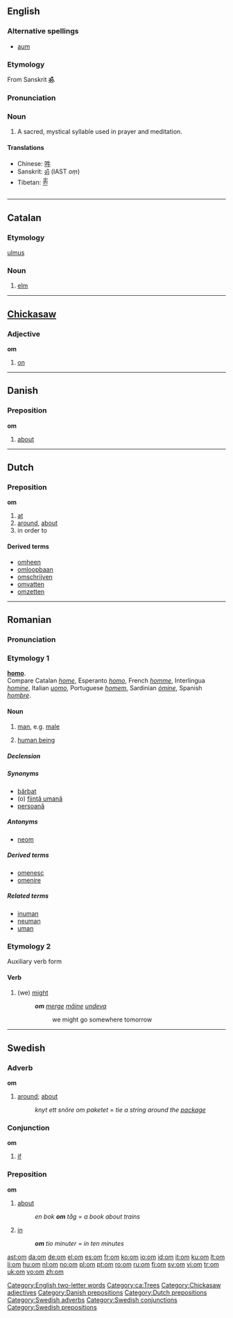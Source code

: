 {{see|OM|-om|.om}}
==English==
{{wikipedia|ॐ}}

===Alternative spellings===
*[[aum]]

===Etymology===
From Sanskrit '''[[ॐ]]'''.

===Pronunciation===
{{IPA|/ɒm/, /əʊm/}}

===Noun===
{{en-noun}}

# {{context|Hinduism|Buddhism}} A sacred, mystical syllable used in prayer and meditation.

====Translations====
*Chinese: [[吽]]
*Sanskrit: [[ॐ]] (IAST ''oṃ'')
*Tibetan: [[ༀ]]

[[Category:English two-letter words]]

----

==Catalan==

===Etymology===
{{L.|ca}} [[ulmus]]

===Noun===
{{ca-noun-m}}

# [[elm]]

[[Category:ca:Trees]]

----

==[[Chickasaw]]==

===Adjective===
'''om'''

# [[on]]

[[Category:Chickasaw adjectives]]

----

==Danish==

===Preposition===
'''om'''

# [[about]]

[[Category:Danish prepositions]]

----

==Dutch==

===Preposition===
'''om'''

# [[at]]
# [[around]], [[about]]
# in order to

====Derived terms====
* [[omheen]]<!--adposition-->
* [[omloopbaan]] {{pos_n}}
* [[omschrijven]] {{pos_v}}
* [[omvatten]] {{pos_v}}
* [[omzetten]] {{pos_v}}

[[Category:Dutch prepositions]]

----

==Romanian==

===Pronunciation===
{{IPA|[om]|lang=ro}}

===Etymology 1===
{{L.|ro}} '''[[homo]]'''.
<BR>Compare Catalan ''[[home]]'', Esperanto ''[[homo]]'', French ''[[homme]]'', Interlingua ''[[homine]]'', Italian ''[[uomo]]'', Portuguese ''[[homem]]'', Sardinian ''[[ómine]]'', Spanish ''[[hombre]]''.

====Noun====
{{ro-noun|gend=m|pl=oameni}}

# [[man]], e.g. [[male]]
# {{italbrac|regardless of [[gender]]}} [[human being]]

=====Declension=====
{{ro-noun-m|pl=oameni}}

{{ro-noun-voc|pl=oameni|voc=omule}}

=====Synonyms=====
*[[bărbat]]
*(o) [[fiinţă umană]]
*[[persoană]]

=====Antonyms=====
*[[neom]]

=====Derived terms=====
*[[omenesc]]
*[[omenire]]

=====Related terms=====
*[[inuman]]
*[[neuman]]
*[[uman]]

===Etymology 2===
Auxiliary verb form

====Verb====
{{ro-aux|vrea|person=1p|tense=p}}

# (we) [[might]]
#:'''''om''' [[merge]] [[mâine]] [[undeva]]''
#::we might go somewhere tomorrow

[[Category:ro:Human| ]]

----

==Swedish==

===Adverb===
'''om'''

# [[around]]; [[about]]
#: ''knyt ett snöre om paketet'' = ''tie a string around the [[package]]''

===Conjunction===
'''om'''

# [[if]]

===Preposition===
'''om'''

# [[about]]
#: ''en bok '''om''' tåg'' = ''a book about trains''
# [[in]] {{italbrac|when talking about time}}
#: '''''om''' tio minuter'' = ''in ten minutes''

[[Category:Swedish adverbs]]
[[Category:Swedish conjunctions]]
[[Category:Swedish prepositions]]

[[ast:om]]
[[da:om]]
[[de:om]]
[[el:om]]
[[es:om]]
[[fr:om]]
[[ko:om]]
[[io:om]]
[[id:om]]
[[it:om]]
[[ku:om]]
[[lt:om]]
[[li:om]]
[[hu:om]]
[[nl:om]]
[[no:om]]
[[pl:om]]
[[pt:om]]
[[ro:om]]
[[ru:om]]
[[fi:om]]
[[sv:om]]
[[vi:om]]
[[tr:om]]
[[uk:om]]
[[vo:om]]
[[zh:om]]